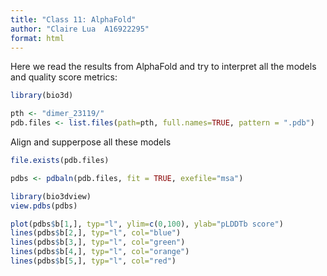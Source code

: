 ```yaml
---
title: "Class 11: AlphaFold"
author: "Claire Lua  A16922295"
format: html
---
```


Here we read the results from AlphaFold and try to interpret all the models and quality score metrics:

```r
library(bio3d)

pth <- "dimer_23119/"
pdb.files <- list.files(path=pth, full.names=TRUE, pattern = ".pdb")

```

Align and supperpose all these models
```r
file.exists(pdb.files)
```


```r
pdbs <- pdbaln(pdb.files, fit = TRUE, exefile="msa")
```

```r
library(bio3dview)
view.pdbs(pdbs)
```

```r
plot(pdbs$b[1,], typ="l", ylim=c(0,100), ylab="pLDDTb score")
lines(pdbs$b[2,], typ="l", col="blue")
lines(pdbs$b[3,], typ="l", col="green")
lines(pdbs$b[4,], typ="l", col="orange")
lines(pdbs$b[5,], typ="l", col="red")
```




